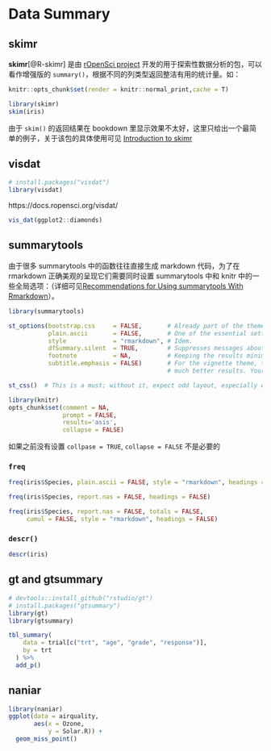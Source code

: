 

# Data Summary


## skimr 

**skimr**[@R-skimr] 是由 [rOpenSci project](https://github.com/ropensci) 开发的用于探索性数据分析的包，可以看作增强版的 `summary()`，根据不同的列类型返回整洁有用的统计量。如：  

```r
knitr::opts_chunk$set(render = knitr::normal_print,cache = T)
```


```r
library(skimr)
skim(iris)
```

由于 `skim()` 的返回结果在 bookdown 里显示效果不太好，这里只给出一个最简单的例子，关于该包的具体使用可见 [Introduction to skimr](https://qiushi.netlify.com/post/introduction-to-skimr/)  

## visdat 


```r
# install.packages("visdat")
library(visdat)
```

https://docs.ropensci.org/visdat/    

```r
vis_dat(ggplot2::diamonds)
```

## summarytools  

由于很多 summarytools 中的函数往往直接生成 markdown 代码，为了在 rmarkdown 正确美观的呈现它们需要同时设置 summarytools 中和 knitr 中的一些全局选项：（详细可见[Recommendations for Using summarytools With Rmarkdown](https://cran.r-project.org/web/packages/summarytools/vignettes/Recommendations-rmarkdown.html#dfsummary)）。  

```r
library(summarytools)
```


```r
st_options(bootstrap.css     = FALSE,       # Already part of the theme so no need for it
           plain.ascii       = FALSE,       # One of the essential settings
           style             = "rmarkdown", # Idem.
           dfSummary.silent  = TRUE,        # Suppresses messages about temporary files
           footnote          = NA,          # Keeping the results minimalistic
           subtitle.emphasis = FALSE)       # For the vignette theme, this gives
                                            # much better results. Your mileage may vary.

st_css()  # This is a must; without it, expect odd layout, especially with dfSummary()
```



```r
library(knitr)
opts_chunk$set(comment = NA, 
               prompt = FALSE,
               results='asis',
               collapse = FALSE)
```

如果之前没有设置 `collpase = TRUE`, `collapse = FALSE` 不是必要的



### `freq`

```r
freq(iris$Species, plain.ascii = FALSE, style = "rmarkdown", headings = FALSE)
```


```r
freq(iris$Species, report.nas = FALSE, headings = FALSE)
```

```r
freq(iris$Species, report.nas = FALSE, totals = FALSE,
     cumul = FALSE, style = "rmarkdown", headings = FALSE)
```


### `descr()`  

```r
descr(iris)
```

## gt and gtsummary  

```r
# devtools::install_github("rstudio/gt")
# install.packages("gtsummary")
library(gt)
library(gtsummary)
```

```r
tbl_summary(
    data = trial[c("trt", "age", "grade", "response")],
    by = trt
  ) %>%
  add_p() 
```

## naniar  

```r
library(naniar)
ggplot(data = airquality,
       aes(x = Ozone,
           y = Solar.R)) +
  geom_miss_point()
```

